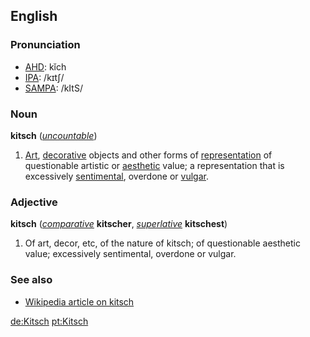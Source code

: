 ==English==

===Pronunciation===
*[[w:AHD|AHD]]: kĭch
*[[w:IPA|IPA]]: /kɪtʃ/
*[[w:SAMPA|SAMPA]]: /kItS/

===Noun===
'''kitsch''' (''[[uncountable]]'')
# [[Art]], [[decorative]] objects and other forms of [[representation]] of questionable artistic or [[aesthetic]] value; a representation that is excessively [[sentimental]], overdone or [[vulgar]].
<!--Do these definitions add anything to the definition above?  Are they independent meanings?
#Product of a [[creative]] process where the [[medium]] receives more attention than the substance.
#Symbol of [[identity]] or [[social]] [[status]] that is [[associate|associated]] with [[conformity]], [[mediocrity]] or lack of [[originality]].
-->

===Adjective===
'''kitsch''' (''[[comparative]]'' '''kitscher''', ''[[superlative]]'' '''kitschest''')
# Of art, decor, etc, of the nature of kitsch; of questionable aesthetic value; excessively sentimental, overdone or vulgar.

===See also===
*[[w:kitsch|Wikipedia article on kitsch]]

[[de:Kitsch]]
[[pt:Kitsch]]
